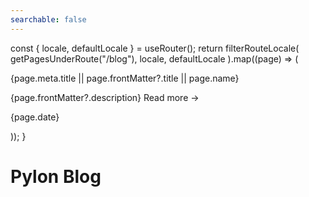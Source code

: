```yaml
---
searchable: false
---
```



  const { locale, defaultLocale } = useRouter();
  return filterRouteLocale(
    getPagesUnderRoute("/blog"),
    locale,
    defaultLocale
  ).map((page) => (
    <div key={page.route}>
      <Link
        href={page.route}
        className="text-2xl text-black hover:!no-underline dark:text-gray-100"
      >
        {page.meta.title || page.frontMatter?.title || page.name}
      </Link>
      <p className="opacity-80 mt-6 leading-7">
        {page.frontMatter?.description}
        <Link
          href={page.route}
          className="block nx-text-primary-600 underline underline-offset-2 decoration-from-font"
        >
          Read more →
        </Link>
      </p>
      <p>{page.date}</p>
    </div>
  ));
}

# Pylon Blog

<Page />
